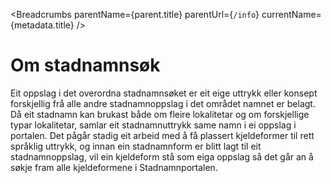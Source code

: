 
<Breadcrumbs parentName={parent.title} parentUrl={`/info`} currentName={metadata.title} />

# Om stadnamnsøk
Eit oppslag i det overordna stadnamnsøket er eit eige uttrykk eller konsept forskjellig frå alle andre stadnamnoppslag i det området namnet er belagt. Då eit stadnamn kan brukast både om fleire lokalitetar og om forskjellige typar lokalitetar, samlar eit stadnamnuttrykk same namn i ei oppslag i portalen.
Det pågår stadig eit arbeid med å få plassert kjeldeformer til rett språklig uttrykk, og innan ein stadnamnform er blitt lagt til eit stadnamnoppslag, vil ein kjeldeform stå som eiga oppslag så det går an å søkje fram alle kjeldeformene i Stadnamnportalen.